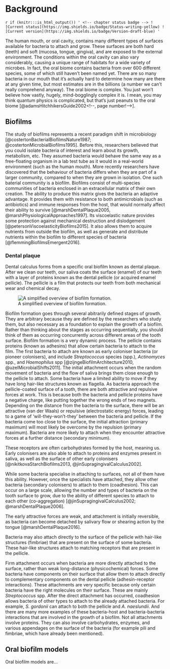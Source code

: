 # Background {#background}

`r if (knitr:::is_html_output()) '
<!-- chapter status badge -->
![Current status](https://img.shields.io/badge/Status-writing-yellow) ![Current version](https://img.shields.io/badge/Version-draft-blue)
'`

The human mouth, or oral cavity, contains many different types of surfaces
available for bacteria to attach and grow.
These surfaces are both hard (teeth) and soft (mucosa, tongue, gingiva), and are exposed to
the external environment. The conditions within the oral cavity can also vary considerably,
causing a unique range of habitats for a wide variety of microbes.
In fact, the oral biome contains bacteria from over 600 different
species, some of which still haven't been named yet<!--cite-->.
There are so many bacteria in our mouth that it's actually hard to determine
how many are there at any given time, but most estimates are in the
billions (a number we can't really comprehend anyway).
The oral biome is complex. You just won't believe how vastly, hugely,
mind-bogglingly complex it is. I mean, you may think quantum physics is complicated,
but that's just peanuts to the oral biome [@adamsHitchhikersGuide2002<!--, page number!-->].

## Biofilms

<!-- what is it? -->
The study of biofilms represents a recent paradigm shift in microbiology
[@costertonBacterialBiofilmsNature1987; @costertonMicrobialBiofilms1995].
Before this, researchers believed that you could isolate bacteria of
interest and learn about its growth, metabolism, etc. They assumed
bacteria would behave the same way as a free-floating organism in a
lab test tube as it would in a real-world environment (such as the human mouth).
More recently researchers have discovered that the
behaviour of bacteria differs when they are part of a larger community,
compared to when they are grown in isolation.
One such baterial community is a biofilm. Biofilms consist of multi-species
communities of bacteria enclosed in an extracellular matrix of their
own creation. The ability to produce this matrix gives the bacteria an
adaptive advantage. It provides them with resistance to both antimicrobials
(such as antibiotics) and
immune responses from the host, that would normally affect their
ability to survive [@marshDentalPlaque2005, @marshPhysiologicalApproaches1997].
Its viscoelastic nature provides some protection against mechanical
destruction and dislodgement [@petersonViscoelasticityBiofilms2015].
It also allows them to acquire nutrients from outside the biofilm,
as well as generate and distribute nutrients within the biofilm to
different species of bacteria [@flemmingBiofilmsEmergent2016].

### Dental plaque

Dental calculus forms from a specific oral biofilm known as dental plaque.
After we clean our teeth, our saliva coats the surface (enamel) of our teeth
with a layer of proteins known as the dental pellicle
(or acquired enamel pellicle).
The pellicle is a film that protects our teeth from both mechanical wear and chemical
decay.

![A simplified overview of biofilm formation.](./figures/biofilm_form.png)

<!-- stage 1 -->
Biofilm formation goes through several abitrarily defined stages of growth. They are
arbitrary because they are defined by the researchers who study them, but also
necessary as a foundation to explain the growth of a biofilm. Rather than thinking
about the stages as occurring sequentially, you should think of them as occurring
concurrently across different areas of the tooth surface. Biofilm formation is
a very dynamic process.
The pellicle contains proteins (known as adhesins) that allow certain bacteria to
attach to the film. The first bacteria to attach are known as early coloniser
bacteria (or pioneer colonisers), and
include *Streptococcus* species (spp.), *Actinomyces* spp., and *Haemophilus* spp
[@zijngeBiofilmArchitecture2010, @uzelMicrobialShifts2011].
The initial attachment occurs when the random movement of bacteria and the flow
of saliva brings them close enough to the pellicle to attach. Some bacteria have
a limited ability to move if they have long hair-like structures known as
flagella.
As bacteria approach the pellicle-coated surface of a tooth, there are both
attractive and repulsive forces at work. This is because both the bacteria and
pellicle proteins have a negative charge, like putting together the wrong ends
of two magnets. Depending on the distance from the bacteria to the surface, there
will be an attractive (van der Waals) or repulsive (electrostatic energy) forces,
leading to a game of 'will-they-won't-they'
between the bacteria and pellicle. If the bacteria come too close to the surface,
the initial attraction (primary maximum) will most likely be overcome by the
repulsion (primary maximum). Bacteria are more likely to attach when they encounter
attractive forces at a further distance (secondary minimum).

These receptors are often carbohydrates formed by
the host, meaning us. Early colonisers are also able to attach to proteins and
enzymes present in saliva, as well as the surface of other early colonisers
[@nikitkovaStarchBiofilms2013, @jinSupragingivalCalculus2002].

<!-- stage 2 -->

While some bacteria specialise in attaching to surfaces, not all of them have this
ability. However, once the specialists have attached, they allow other bacteria
(secondary colonisers) to attach to them (coadhesion). This can occur on a large scale,
allowing the number
and types of bacteria on the tooth surface to grow, due to the ability of different
species to attach to each other (co-aggregation)
[@jinSupragingivalCalculus2002; @marshDentalPlaque2006].

The early attractive forces are weak, and attachment is initially reversible,
as bacteria can become detached by salivary flow or shearing action by the tongue
[@marshDentalPlaque2016].

<!-- stage 3 -->
Bacteria may also attach directly to the surface of the pellicle with hair-like <!-- yes, hair-like again... -->
structures (fimbriae) that are present on the surface of some bacteria. These
hair-like structures attach to matching receptors that
are present in the pellicle.

Firm attachment occurs when bacteria are more directly attached to the surface,
rather than weak long-distance (physicochemical) forces. Some bacteria have
components on their surface that allow them to attach directly to complementary
components on the dental pellicle (adhesin-receptor interactions). These
attachments are very specific because only certain bacteria have the right
molecules on their surface. These are mainly *Streptococcus* spp. After
the direct attachment has occurred, coadhesion allows bacteria of other
types to attach to the already attached bacteria. For example, *S. gordonii*
can attach to both the pellicle and *A. naeslundii*. And there are many more
examples of these bacteria-host and bacteria-bacteria interactions that
are involved in the growth of a biofilm. Not all attachments involve proteins.
They can also involve carbohydrates, enzymes, and various appendages on the
surface of the bacteria (for example pili and fimbriae, which have already
been mentioned).

<!--
Biofilm maturation

Detachment of bacteria and colonisation of other areas of a surface.

<!-- stage 4 -->

<!-- early tooth biofilms are mainly commensal species -->

<!--### Dental calculus? 

#### Bacterial competition

Bacteria can produce compounds that inhibit the growth of other bacteria.
Production of acids can reduce the pH of biofilms and inhibit pH sensitive
bacteria. Other bacteria can produce compounds that are toxic to yet other
bacteria (e.g. \(H_2O_2\) and bacteriocins).

### Saliva

Saliva is hugely important to the ‘normal’ functioning of the oral biome,
and as such has a large role in the formation of dental calculus. Saliva
is a biofilm(?) comprised of around 99% water; however, the remaining 1%
consists of proteins, enzymes, …., which provides it with a wide variety of
functions (cite). -->

## Oral biofilm models

<!-- what is it -->
Oral biofilm models are...
<!-- what are the different types -->

<!-- limitations of in vivo biofilms @bjarnsholtVivoBiofilm2013 - Discussion? 

## Dental calculus?

<!--
	Dental calculus
	Formation
		Process of formation and mineralisation
		Aetiology
	Composition
		Organic
		Inorganic
	Diet
		Effect of diet
		Effect on diet

Dental calculus (move to top?)
  - mineralisation of biofilms
  - calculus as a (trap) for all kinds of particles
  - archaeological applications
-->

<!-- ## Starch? -->